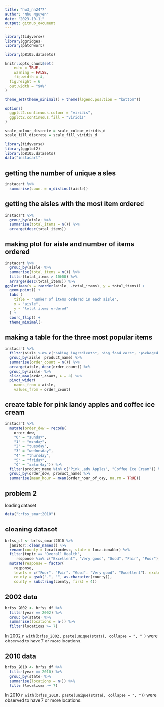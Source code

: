 ```yaml
---
title: "hw3_nn2477"
author: "Nhu Nguyen"
date: "2023-10-11"
output: github_document
---
```


```r
library(tidyverse)
library(ggridges)
library(patchwork)

library(p8105.datasets)

knitr::opts_chunk$set(
	echo = TRUE,
	warning = FALSE,
	fig.width = 8, 
  fig.height = 6,
  out.width = "90%"
)

theme_set(theme_minimal() + theme(legend.position = "bottom"))

options(
  ggplot2.continuous.colour = "viridis",
  ggplot2.continuous.fill = "viridis"
)

scale_colour_discrete = scale_colour_viridis_d
scale_fill_discrete = scale_fill_viridis_d
```



```r
library(tidyverse)
library(ggplot2)
library(p8105.datasets)
data("instacart")
```

## getting the number of unique aisles
```r
instacart %>% 
  summarise(count = n_distinct(aisle))
```

## getting the aisles with the most item ordered
```r
instacart %>% 
  group_by(aisle) %>% 
  summarise(total_items = n()) %>% 
  arrange(desc(total_items))
```

## making plot for aisle and number of items ordered 

```r
instacart %>% 
  group_by(aisle) %>% 
  summarise(total_items = n()) %>% 
  filter(total_items > 10000) %>% 
  arrange(desc(total_items)) %>% 
ggplot(aes(x = reorder(aisle, -total_items), y = total_items)) +
  geom_point() + 
  labs (
    title = "number of items ordered in each aisle", 
    x = "aisle",
    y = "total items ordered"
  ) + 
  coord_flip() + 
  theme_minimal()
```

## making a table for the three most popular items 

```r
instacart %>% 
  filter(aisle %in% c("baking ingredients", "dog food care", "packaged vegetables fruits")) %>% 
  group_by(aisle, product_name) %>% 
  summarise(order_count = n()) %>% 
  arrange(aisle, desc(order_count)) %>% 
  group_by(aisle) %>% 
  slice_max(order_count, n = 3) %>% 
  pivot_wider(
    names_from = aisle,
    values_from = order_count)
```

## create table for pink landy apples and coffee ice cream 
```r
instacart %>% 
  mutate(order_dow = recode(
    order_dow,
    "0" = "sunday",
    "1" = "monday",
    "2" = "tuesday",
    "3" = "wednesday",
    "4" = "thursday",
    "5" = "friday",
    "6" = "saturday")) %>% 
  filter(product_name %in% c("Pink Lady Apples", "Coffee Ice Cream")) %>% 
  group_by(order_dow, product_name) %>% 
  summarise(mean_hour = mean(order_hour_of_day, na.rm = TRUE)) 
```

## problem 2 
loading dataset 
```r
data("brfss_smart2010")
```

## cleaning dataset 

```r
brfss_df <- brfss_smart2010 %>% 
  janitor::clean_names() %>% 
  rename(county = locationdesc, state = locationabbr) %>% 
  filter(topic == "Overall Health",
     response %in% c("Excellent", "Very good", "Good", "Fair", "Poor")) %>% 
  mutate(response = factor(
    response,
    levels = c("Poor", "Fair", "Good", "Very good", "Excellent"), exclude = NULL),
    county = gsub("-", "", as.character(county)),
    county = substring(county, first = 4))

```
## 2002 data

```r
brfss_2002 <- brfss_df %>% 
  filter(year == 2002) %>% 
  group_by(state) %>% 
  summarise(locations = n()) %>% 
  filter(locations >= 7) 
```
In 2002,`r with(brfss_2002, paste(unique(state), collapse = ", "))` were observed to have 7 or more locations. 

## 2010 data
```r
brfss_2010 <- brfss_df %>% 
  filter(year == 2010) %>% 
  group_by(state) %>% 
  summarise(locations = n()) %>% 
  filter(locations >= 7) 
```
In 2010,`r with(brfss_2010, paste(unique(state), collapse = ", "))` were observed to have 7 or more locations. 

```r

```

